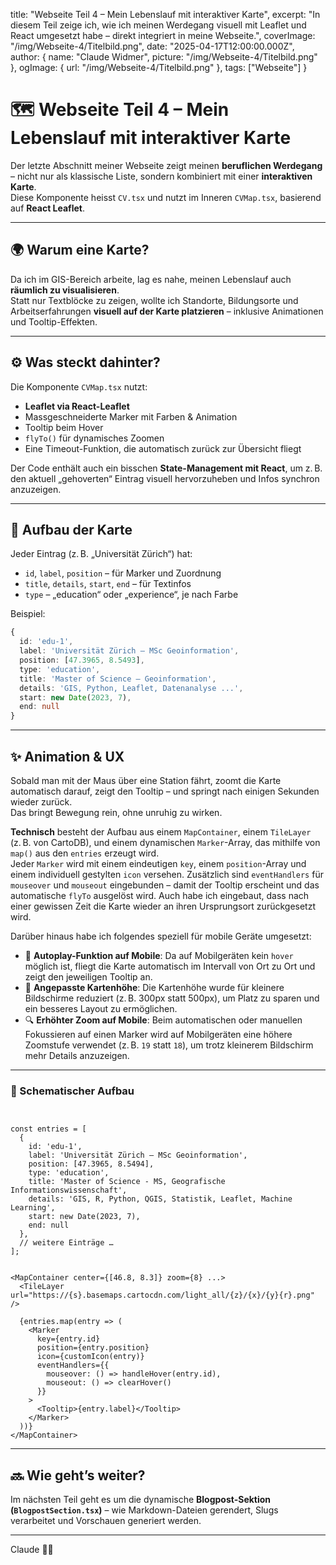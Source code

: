   title: "Webseite Teil 4 – Mein Lebenslauf mit interaktiver Karte",
  excerpt: "In diesem Teil zeige ich, wie ich meinen Werdegang visuell mit Leaflet und React umgesetzt habe – direkt integriert in meine Webseite.",
  coverImage: "/img/Webseite-4/Titelbild.png",
  date: "2025-04-17T12:00:00.000Z",
  author: {
    name: "Claude Widmer",
    picture: "/img/Webseite-4/Titelbild.png"
  },
  ogImage: {
    url: "/img/Webseite-4/Titelbild.png"
  },
  tags: ["Webseite"]
}

# 🗺️ Webseite Teil 4 – Mein Lebenslauf mit interaktiver Karte

Der letzte Abschnitt meiner Webseite zeigt meinen **beruflichen Werdegang** – nicht nur als klassische Liste, sondern kombiniert mit einer **interaktiven Karte**.  
Diese Komponente heisst `CV.tsx` und nutzt im Inneren `CVMap.tsx`, basierend auf **React Leaflet**.

---

## 🌍 Warum eine Karte?

Da ich im GIS-Bereich arbeite, lag es nahe, meinen Lebenslauf auch **räumlich zu visualisieren**.  
Statt nur Textblöcke zu zeigen, wollte ich Standorte, Bildungsorte und Arbeitserfahrungen **visuell auf der Karte platzieren** – inklusive Animationen und Tooltip-Effekten.

---

## ⚙️ Was steckt dahinter?

Die Komponente `CVMap.tsx` nutzt:

- **Leaflet via React-Leaflet**  
- Massgeschneiderte Marker mit Farben & Animation  
- Tooltip beim Hover  
- `flyTo()` für dynamisches Zoomen  
- Eine Timeout-Funktion, die automatisch zurück zur Übersicht fliegt

Der Code enthält auch ein bisschen **State-Management mit React**, um z. B. den aktuell „gehoverten“ Eintrag visuell hervorzuheben und Infos synchron anzuzeigen.

---

## 🧩 Aufbau der Karte

Jeder Eintrag (z. B. „Universität Zürich“) hat:

- `id`, `label`, `position` – für Marker und Zuordnung
- `title`, `details`, `start`, `end` – für Textinfos
- `type` – „education“ oder „experience“, je nach Farbe

Beispiel:

```ts
{
  id: 'edu-1',
  label: 'Universität Zürich – MSc Geoinformation',
  position: [47.3965, 8.5493],
  type: 'education',
  title: 'Master of Science – Geoinformation',
  details: 'GIS, Python, Leaflet, Datenanalyse ...',
  start: new Date(2023, 7),
  end: null
}
```

---

## ✨ Animation & UX

Sobald man mit der Maus über eine Station fährt, zoomt die Karte automatisch darauf, zeigt den Tooltip – und springt nach einigen Sekunden wieder zurück.  
Das bringt Bewegung rein, ohne unruhig zu wirken.

**Technisch** besteht der Aufbau aus einem `MapContainer`, einem `TileLayer` (z. B. von CartoDB), und einem dynamischen `Marker`-Array, das mithilfe von `map()` aus den `entries` erzeugt wird.  
Jeder `Marker` wird mit einem eindeutigen `key`, einem `position`-Array und einem individuell gestylten `icon` versehen. Zusätzlich sind `eventHandlers` für `mouseover` und `mouseout` eingebunden – damit der Tooltip erscheint und das automatische `flyTo` ausgelöst wird. Auch habe ich eingebaut, dass nach einer gewissen Zeit die Karte wieder an ihren Ursprungsort zurückgesetzt wird.

Darüber hinaus habe ich folgendes speziell für mobile Geräte umgesetzt:

- 📱 **Autoplay-Funktion auf Mobile**: Da auf Mobilgeräten kein `hover` möglich ist, fliegt die Karte automatisch im Intervall von Ort zu Ort und zeigt den jeweiligen Tooltip an.
- 📏 **Angepasste Kartenhöhe**: Die Kartenhöhe wurde für kleinere Bildschirme reduziert (z. B. 300px statt 500px), um Platz zu sparen und ein besseres Layout zu ermöglichen.
- 🔍 **Erhöhter Zoom auf Mobile**: Beim automatischen oder manuellen Fokussieren auf einen Marker wird auf Mobilgeräten eine höhere Zoomstufe verwendet (z. B. `19` statt `18`), um trotz kleinerem Bildschirm mehr Details anzuzeigen.

---

### 🧩 Schematischer Aufbau

```tsx


const entries = [
  {
    id: 'edu-1',
    label: 'Universität Zürich – MSc Geoinformation',
    position: [47.3965, 8.5494],
    type: 'education',
    title: 'Master of Science - MS, Geografische Informationswissenschaft',
    details: 'GIS, R, Python, QGIS, Statistik, Leaflet, Machine Learning',
    start: new Date(2023, 7),
    end: null
  },
  // weitere Einträge …
];


<MapContainer center={[46.8, 8.3]} zoom={8} ...>
  <TileLayer url="https://{s}.basemaps.cartocdn.com/light_all/{z}/{x}/{y}{r}.png" />

  {entries.map(entry => (
    <Marker
      key={entry.id}
      position={entry.position}
      icon={customIcon(entry)}
      eventHandlers={{
        mouseover: () => handleHover(entry.id),
        mouseout: () => clearHover()
      }}
    >
      <Tooltip>{entry.label}</Tooltip>
    </Marker>
  ))}
</MapContainer>
```

---

## 🔜 Wie geht’s weiter?

Im nächsten Teil geht es um die dynamische **Blogpost-Sektion (`BlogpostSection.tsx`)** – wie Markdown-Dateien gerendert, Slugs verarbeitet und Vorschauen generiert werden.

---

Claude 👨‍💻
